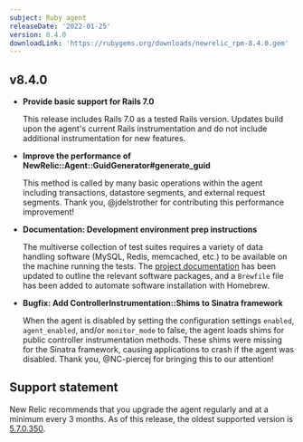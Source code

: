 ```yaml
---
subject: Ruby agent
releaseDate: '2022-01-25'
version: 8.4.0
downloadLink: 'https://rubygems.org/downloads/newrelic_rpm-8.4.0.gem'
---
```


## v8.4.0

* **Provide basic support for Rails 7.0**

  This release includes Rails 7.0 as a tested Rails version. Updates build upon the agent's current Rails instrumentation and do not include additional instrumentation for new features.

* **Improve the performance of NewRelic::Agent::GuidGenerator#generate_guid**

  This method is called by many basic operations within the agent including transactions, datastore segments, and external request segments. Thank you, @jdelstrother for contributing this performance improvement!

* **Documentation: Development environment prep instructions**

  The multiverse collection of test suites requires a variety of data handling software (MySQL, Redis, memcached, etc.) to be available on the machine running the tests. The [project documentation](test/multiverse/README.md) has been updated to outline the relevant software packages, and a `Brewfile` file has been added to automate software installation with Homebrew.

* **Bugfix: Add ControllerInstrumentation::Shims to Sinatra framework**

  When the agent is disabled by setting the configuration settings `enabled`, `agent_enabled`, and/or `monitor_mode` to false, the agent loads shims for public controller instrumentation methods. These shims were missing for the Sinatra framework, causing applications to crash if the agent was disabled. Thank you, @NC-piercej for bringing this to our attention!

## Support statement

New Relic recommends that you upgrade the agent regularly and at a minimum every 3 months. As of this release, the oldest supported version is [5.7.0.350](https://docs.newrelic.com/docs/release-notes/agent-release-notes/ruby-release-notes/ruby-agent-570350).
